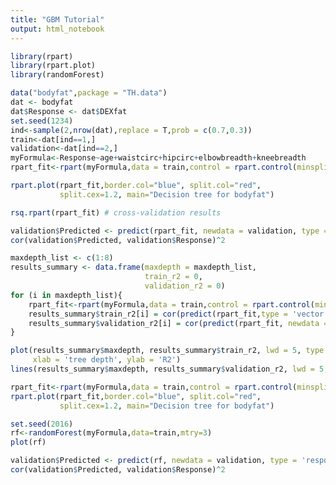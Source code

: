 ```yaml
---
title: "GBM Tutorial"
output: html_notebook
---
```


```r
library(rpart)
library(rpart.plot)
library(randomForest)
```


```r
data("bodyfat",package = "TH.data")
dat <- bodyfat
dat$Response <- dat$DEXfat
set.seed(1234)
ind<-sample(2,nrow(dat),replace = T,prob = c(0.7,0.3))
train<-dat[ind==1,]
validation<-dat[ind==2,]
myFormula<-Response~age+waistcirc+hipcirc+elbowbreadth+kneebreadth
rpart_fit<-rpart(myFormula,data = train,control = rpart.control(minsplit = 2, maxdepth = 3, cp = -1))
```

```r
rpart.plot(rpart_fit,border.col="blue", split.col="red",
           split.cex=1.2, main="Decision tree for bodyfat")
```


```r
rsq.rpart(rpart_fit) # cross-validation results 
```
```r
validation$Predicted <- predict(rpart_fit, newdata = validation, type = 'vector')
cor(validation$Predicted, validation$Response)^2
```
```r
maxdepth_list <- c(1:8)
results_summary <- data.frame(maxdepth = maxdepth_list,
                              train_r2 = 0,
                              validation_r2 = 0)
for (i in maxdepth_list){
    rpart_fit<-rpart(myFormula,data = train,control = rpart.control(minsplit = 2, maxdepth = i, cp = -1))
    results_summary$train_r2[i] = cor(predict(rpart_fit,type = 'vector'), train$Response)^2
    results_summary$validation_r2[i] = cor(predict(rpart_fit, newdata = validation, type = 'vector'), validation$Response)^2
}
```

```r
plot(results_summary$maxdepth, results_summary$train_r2, lwd = 5, type = 'l', 
     xlab = 'tree depth', ylab = 'R2')
lines(results_summary$maxdepth, results_summary$validation_r2, lwd = 5, lty = 3, col = 2)
```

```r
rpart_fit<-rpart(myFormula,data = train,control = rpart.control(minsplit = 2, maxdepth = 6, cp = -1))
rpart.plot(rpart_fit,border.col="blue", split.col="red",
           split.cex=1.2, main="Decision tree for bodyfat")
```

```r
set.seed(2016)
rf<-randomForest(myFormula,data=train,mtry=3)
plot(rf)
```

```r
validation$Predicted <- predict(rf, newdata = validation, type = 'response')
cor(validation$Predicted, validation$Response)^2
```

